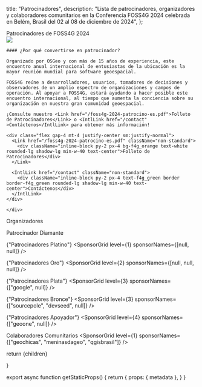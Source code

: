 
  title: "Patrocinadores",
  description: "Lista de patrocinadores, organizadores y colaboradores comunitarios en la Conferencia FOSS4G 2024 celebrada en Belém, Brasil del 02 al 08 de diciembre de 2024",
};


<Heading bubble color="orange">
  Patrocinadores de FOSS4G 2024
</Heading>

<div className="grid space-y-4 mt-4">
  <div className="grid md:grid-cols-2 gap-4">  
    <div>
      <Image placeholder="blur" src={Foss4g2022OpeningSession} className="rounded-lg" />
    </div>
    <div className="">

    #### ¿Por qué convertirse en patrocinador?

    Organizado por OSGeo y con más de 15 años de experiencia, este encuentro anual internacional de entusiastas de la ubicación es la mayor reunión mundial para software geoespacial.

    FOSS4G reúne a desarrolladores, usuarios, tomadores de decisiones y observadores de un amplio espectro de organizaciones y campos de operación. Al apoyar a FOSS4G, estará ayudando a hacer posible este encuentro internacional, al tiempo que aumenta la conciencia sobre su organización en nuestra gran comunidad geoespacial.

    ¡Consulte nuestro <Link href="/foss4g-2024-patrocino-es.pdf">Folleto de Patrocinadores</Link> o <IntlLink href="/contact" >Contáctenos</IntlLink> para obtener más información!

    <div class="flex gap-4 mt-4 justify-center sm:justify-normal">
      <Link href="/foss4g-2024-patrocino-es.pdf" className="non-standard">
        <div className="inline-block py-2 px-4 bg-f4g_orange text-white rounded-lg shadow-lg min-w-40 text-center">Folleto de Patrocinadores</div>
      </Link>

      <IntlLink href="/contact" className="non-standard">
        <div className="inline-block py-2 px-4 text-f4g_green border border-f4g_green rounded-lg shadow-lg min-w-40 text-center">Contáctenos</div>
      </IntlLink>
    </div>

    </div>

  </div>
</div>


<div className="border border-f4g_orange max-w-[800px] mx-auto my-8">
  <div className="bg-f4g_orange font-ubuntu text-white text-xl text-center py-1">
    Organizadores
  </div>
  
  <div className="my-4">
    <SponsorGrid level={1} sponsorNames={["osgeo", "osgeobrasil", "geolibres"]} />
  </div>
</div>


<ArrowHeading size={0}>Patrocinador Diamante</ArrowHeading>
<SponsorGrid level={0} sponsorNames={[null]} />

<ArrowHeading size={1}>{"Patrocinadores Platino"}</ArrowHeading>
<SponsorGrid level={1} sponsorNames={[null, null]} />

<ArrowHeading size={2}>{"Patrocinadores Oro"}</ArrowHeading>
<SponsorGrid level={2} sponsorNames={[null, null, null]} />

<ArrowHeading size={2}>{"Patrocinadores Plata"}</ArrowHeading>
<SponsorGrid level={3} sponsorNames={["google", null]} />

<ArrowHeading size={2}>{"Patrocinadores Bronce"}</ArrowHeading>
<SponsorGrid level={3} sponsorNames={["sourcepole", "devseed", null]} />

<ArrowHeading size={2}>{"Patrocinadores Apoyador"}</ArrowHeading>
<SponsorGrid level={4} sponsorNames={["geoone", null]} />

<ArrowHeading size={2} color="orange">Colaboradores Comunitarios</ArrowHeading>
<SponsorGrid level={1} sponsorNames={["geochicas", "meninasdageo", "qgisbrasil"]} />


  return <MdxLayout metadata={metadata}>{children}</MdxLayout>

}

export async function getStaticProps() {
  return {
    props: {
      metadata
    },
  }
}
